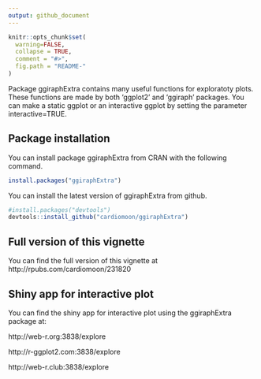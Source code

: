 ```yaml
---
output: github_document
---
```


<!-- README.md is generated from README.Rmd. Please edit that file -->

```r
knitr::opts_chunk$set(
  warning=FALSE,
  collapse = TRUE,
  comment = "#>",
  fig.path = "README-"
)
```

Package ggiraphExtra contains many useful functions for exploratoty plots. These functions are made by both 'ggplot2' and 'ggiraph' packages. You can make a static ggplot or an interactive ggplot by setting the parameter interactive=TRUE.

## Package installation

You can install package ggiraphExtra from CRAN with the following command.

```r
install.packages("ggiraphExtra")
```

You can install the latest version of ggiraphExtra from github.

```r
#install.packages("devtools")
devtools::install_github("cardiomoon/ggiraphExtra")
```

## Full version of this vignette

You can find the full version of this vignette at http://rpubs.com/cardiomoon/231820


## Shiny app for interactive plot 

You can find the shiny app for interactive plot using the ggiraphExtra package at:

http://web-r.org:3838/explore

http://r-ggplot2.com:3838/explore

http://web-r.club:3838/explore

